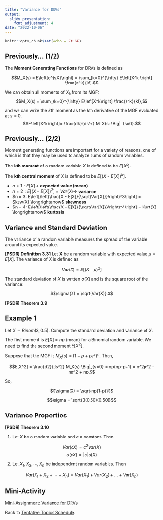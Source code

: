 ```yaml
---
title: "Variance for DRVs"
output:
  slidy_presentation:
    font_adjustment: 4
date: "2022-10-06"
---
```


```r
knitr::opts_chunk$set(echo = FALSE)
```

## Previously... (1/2)

The **Moment Generating Functions** for DRVs is defined as

$$M_X(s) = E\left[e^{sX}\right] = \sum_{k=0}^{\infty} E\left[X^k \right] \frac{s^k}{k!}.$$

We can obtain all moments of $X_k$ from its MGF:
$$M_X(s) = \sum_{k=0}^{\infty} E\left[X^k\right] \frac{s^k}{k!},$$

and we can write the $k$th moment as the $k$th derivative of the MGF evaluated at $s = 0$.
$$E\left[X^k\right]= \frac{dk}{ds^k} M_X(s) \Big|_{s=0}.$$

## Previously... (2/2)

Moment generating functions are important for a variety of reasons, one of which is that they may be used to analyze sums of random variables.

The **kth moment** of a random variable $X$ is defined to be $E\left[X^k\right]$. 

The **kth central moment** of $X$ is defined to be $E\left[\left(X−E[X]\right)^k\right]$.

- $n = 1: E[X] \longrightarrow$ **expected value (mean)**
- $n = 2: E\left[\left(X - E[X]\right)^2\right] = Var(X) \longrightarrow$ **variance**
- $n = 3: E\left[\left(\frac{X - E[X]}{\sqrt{Var[X]}}\right)^3\right] = Skew(X) \longrightarrow$ **skewness**
- $n = 4: E\left[\left(\frac{X - E[X]}{\sqrt{Var[X]}}\right)^4\right] = Kurt(X) \longrightarrow$ **kurtosis**

## Variance and Standard Deviation

The variance of a random variable measures the spread of the variable around its expected value.

**[PSDR] Definition 3.31**
Let **X** be a random variable with expected value $\mu = E[X]$. The variance of $X$ is defined as

$$Var(X) = E\left[(X−\mu)^2\right]$$

The standard deviation of $X$ is written $\sigma(X)$ and is the square root of the variance:

$$\sigma(X) = \sqrt{Var(X)}.$$

**[PSDR] Theorem 3.9**
\begin{align*}
Var(X) = & E\left[(X - E[X])^2\right] \\
       = & E\left[X^2\right] − E[X]^2
\end{align*}

## Example 1

Let $X \sim Binom(3,0.5)$. Compute the standard deviation and variance of $X$.

The first moment is $E[X] = np$ (mean) for a Binomial random variable. We need to find the second moment $E[X^2]$.

Suppose that the MGF is $M_X(s) = (1- p + pe^s)^n$. Then,

$$E[X^2] = \frac{d2}{ds^2} M_X(s) \Big|_{s=0} = np(np-p+1) = n^2p^2 - np^2 + np.$$

So,

\begin{align*}
Var(X) = & E\left[X^2\right] − E[X]^2 \\
       = & n^2p^2 - np^2 + np - n^2p^2 \\
       = np(1-p) \\
\end{align*}

$$\sigma(X) = \sqrt{np(1-p)}$$

$$\sigma = \sqrt{3(0.50)(0.50)}$$

## Variance Properties

**[PSDR] Theorem 3.10**

1. Let $X$ be a random variable and $c$ a constant. Then

$$Var(cX) = c^2 Var(X)$$
$$\sigma(cX) = |c|\sigma(X)$$

2. Let $X_1, X_2, \cdots, X_n$  be independent random variables. Then

$$Var(X_1 + X_2 + \cdots + X_n) = Var(X_1) + Var(X_2) + \dots + Var(X_n)$$

## Mini-Activity

[Mini-Assignment: Variance for DRVs](ma-mth461a-20221006.pdf){target="_blank"}

Back to [Tentative Topics Schedule](../../topics.html).

